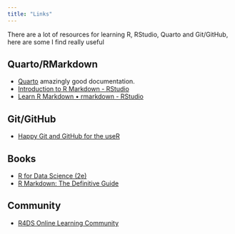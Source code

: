 ```yaml
---
title: "Links"
---
```


There are a lot of resources for learning R, RStudio, Quarto and Git/GitHub, here are some I find really useful

## Quarto/RMarkdown

+ [Quarto](https://quarto.org/) amazingly good documentation.
+ [Introduction to R Markdown - RStudio](https://rmarkdown.rstudio.com/articles_intro.html)
+ [Learn R Markdown • rmarkdown - RStudio](https://rmarkdown.rstudio.com/docs/articles/rmarkdown.html)

## Git/GitHub

+ [Happy Git and GitHub for the useR](https://happygitwithr.com/)

## Books

+ [R for Data Science (2e)](https://r4ds.hadley.nz/)
+ [R Markdown: The Definitive Guide](https://bookdown.org/yihui/rmarkdown/)


## Community

+ [R4DS Online Learning Community](https://rfordatasci.com/)
